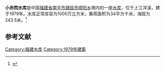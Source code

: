 {{Infobox Reservoir 
|name = 小赤院水库
|nickname = 
|image = 
|image_caption = 
|map = 
|map_caption = 
|pushpin_map = China Fujian
|pushpin_map_caption = 
|code = BGC10100103
|class = 
|location_of_reservoir = [[福建省|福建省]][[南平市|南平市]][[建瓯市|建瓯市]][[顺阳乡|顺阳乡]]
|location_of_dam = 
|inflow = 
|outflow = 
|catchment_area = 34
|reservoir_area = 
|mean_depth = 
|maximum_depth = 
|flood_level = 
|normal_water_level = 
|dead_water_level = 
|water_quality = 
|island = 
|maximum_storage_capacity = 
|normal_storage_capacity = 1000万
|dead_storage_capacity = 
|type_of_dam = 
|elevation_of_dam = 
|height_of_dam = 
|length_of_dam = 
|width_of_dam = 
|installed_capacity = 
|irrigated_area =
|start = 
|complete = 1979年
|cost = 
|emigrate = 
|latd = 27.0271
|latm = 
|lats = 
|latNS = N
|longd = 118.6198
|longm = 
|longs = 
|longEW = E
|website = 
|footnotes = 
}}
<mapframe latitude="27.0271" longitude="118.6198" zoom="14" width="280" height="300" align="right" />
'''小赤院水库'''是中国[[福建省|福建省]][[南平市|南平市]][[建瓯市|建瓯市]][[顺阳乡|顺阳乡]]境内的一座[[水库|水库]]，位于上江洋溪，建于1979年。水库正常库容为1000万立方米，集雨面积为34平方千米，海拔为243.5米。<ref>{{cite web|url=http://brim.ihb.ac.cn/12/CN/12.asp |title=中国大中型水库基本特征数据库 |work=中国生物多样性信息系统内陆水体生物学分部 |deadurl=yes |archiveurl=https://web.archive.org/web/20120402061833/http://brim.ihb.ac.cn/12/CN/12.asp |archivedate=2012-04-02 }}</ref>
== 参考文献 ==
{{Reflist}}

{{福建小作品}}

[[Category:福建水库|Category:福建水库]]
[[Category:1979年建築|Category:1979年建築]]